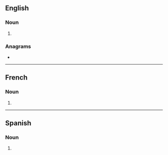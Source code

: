 ==English==

===Noun===
{{head|en|noun plural form}}

# {{plural of|terrier|lang=en}}

===Anagrams===
* {{anagrams|en|a=eeirrrst|retirers}}

----

==French==

===Noun===
{{head|fr|noun plural form|g=m}}

# {{plural of|terrier|lang=fr}}

----

==Spanish==

===Noun===
{{head|es|noun form}}

# {{plural of|terrier|lang=es}}